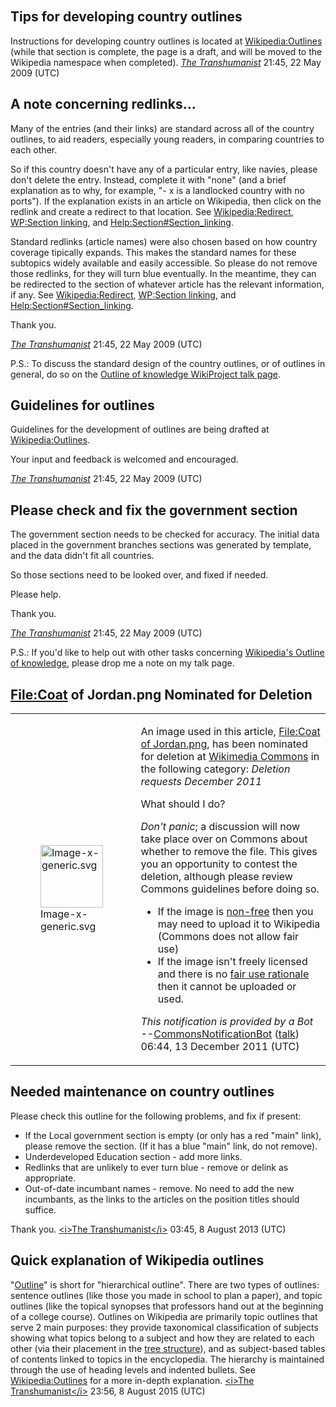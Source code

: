 <article id="22855378" title=Talk:Outline of Jordan>
	<talkpage id="22855378" title="Talk:Outline of Jordan">
{{WikiProject Jordan |importance=Top |class=Start}}
{{WikiProject Outlines |class=Start |importance=high}}

== Tips for developing country outlines ==
Instructions for developing country outlines is located at [[Wikipedia:Outlines]] (while that section is complete, the page is a draft, and will be moved to the Wikipedia namespace when completed). ''[[User talk:The Transhumanist|The Transhumanist]]'' 21:45, 22 May 2009 (UTC)

== A note concerning redlinks... ==
Many of the entries (and their links) are standard across all of the country outlines, to aid readers, especially young readers, in comparing countries to each other.

So if this country doesn't have any of a particular entry, like navies, please don't delete the entry. Instead, complete it with &quot;none&quot; (and a brief explanation as to why, for example, &quot;- x is a landlocked country with no ports&quot;). If the explanation exists in an article on Wikipedia, then click on the redlink and create a redirect to that location. See [[Wikipedia:Redirect]], [[WP:Section linking]], and [[Help:Section#Section_linking]].

Standard redlinks (article names) were also chosen based on how country coverage tipically expands. This makes the standard names for these subtopics widely available and easily accessible. So please do not remove those redlinks, for they will turn blue eventually. In the meantime, they can be redirected to the section of whatever article has the relevant information, if any. See [[Wikipedia:Redirect]], [[WP:Section linking]], and [[Help:Section#Section_linking]].

Thank you.

''[[User talk:The Transhumanist|The Transhumanist]]'' 21:45, 22 May 2009 (UTC)

P.S.: To discuss the standard design of the country outlines, or of outlines in general, do so on the [[Wikipedia:WikiProject Outline of knowledge|Outline of knowledge WikiProject talk page]].

== Guidelines for outlines ==

Guidelines for the development of outlines are being drafted at [[Wikipedia:Outlines]].

Your input and feedback is welcomed and encouraged.

''[[User talk:The Transhumanist|The Transhumanist]]'' 21:45, 22 May 2009 (UTC)

== Please check and fix the government section ==
The government section needs to be checked for accuracy. The initial data placed in the government branches sections was generated by template, and the data didn't fit all countries.

So those sections need to be looked over, and fixed if needed.

Please help.

Thank you.

''[[User talk:The Transhumanist|The Transhumanist]]'' 21:45, 22 May 2009 (UTC)

P.S.: If you'd like to help out with other tasks concerning [[Portal:Contents/Outline of knowledge|Wikipedia's Outline of knowledge]], please drop me a note on my talk page.
==File:Coat of Jordan.png Nominated for Deletion==
{|
|-
| [[File:Image-x-generic.svg|100px]] 
| An image used in this article, [[commons:File:Coat of Jordan.png|File:Coat of Jordan.png]], has been nominated for deletion at [[Wikimedia Commons]] in the following category: ''Deletion requests December 2011'' 
;What should I do?
''Don't panic''; a discussion will now take place over on Commons about whether to remove the file. This gives you an opportunity to contest the deletion, although please review Commons guidelines before doing so.
* If the image is [[WP:NFCC|non-free]] then you may need to upload it to Wikipedia (Commons does not allow fair use)
* If the image isn't freely licensed and there is no [[WP:FUR|fair use rationale]] then it cannot be uploaded or used.

''This notification is provided by a Bot'' --[[User:CommonsNotificationBot|CommonsNotificationBot]] ([[User talk:CommonsNotificationBot|talk]]) 06:44, 13 December 2011 (UTC)
|}

== Needed maintenance on country outlines ==

Please check this outline for the following problems, and fix if present:

* If the Local government section is empty (or only has a red &quot;main&quot; link), please remove the section. (If it has a blue &quot;main&quot; link, do not remove).
* Underdeveloped Education section - add more links.
* Redlinks that are unlikely to ever turn blue - remove or delink as appropriate.
* Out-of-date incumbant names - remove. No need to add the new incumbants, as the links to the articles on the position titles should suffice.

Thank you. [[User talk:The Transhumanist|&lt;i&gt;The Transhumanist&lt;/i&gt;]] 03:45, 8 August 2013 (UTC)

== Quick explanation of Wikipedia outlines ==

&quot;[[Outline (list)|Outline]]&quot; is short for &quot;hierarchical outline&quot;. There are two types of outlines: sentence outlines (like those you made in school to plan a paper), and topic outlines (like the topical synopses that professors hand out at the beginning of a college course). Outlines on Wikipedia are primarily topic outlines that serve 2 main purposes: they provide taxonomical classification of subjects showing what topics belong to a subject and how they are related to each other (via their placement in the [[tree structure]]), and as subject-based tables of contents linked to topics in the encyclopedia. The hierarchy is maintained through the use of heading levels and indented bullets. See [[Wikipedia:Outlines]] for a more in-depth explanation.  [[User talk:The Transhumanist|&lt;i&gt;The Transhumanist&lt;/i&gt;]] 23:56, 8 August 2015 (UTC)
	</talkpage>
</article>